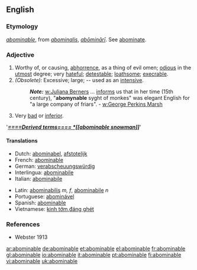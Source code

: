 ==English==
===Etymology===
{{F.}} ''[[abominable#French|abominable]]'', from {{L.}} ''[[abominalis]]'', ''[[abōminārī]]''. See [[abominate]].

===Adjective===
#Worthy of, or causing, [[abhorrence]], as a thing of evil omen; [[odious]] in the [[utmost]] degree; very [[hateful]]; [[detestable]]; [[loathsome]]; [[execrable]].
#''(Obsolete):'' Excessive; large; -- used as an [[intensive]]. 
#:'''''Note:''''' [[w:Juliana Berners]] ... [[informs]] us that in her time (15th century), "'''abomynable''' syght of monkes" was elegant English for "a large company of friars". - [[w:George Perkins Marsh]]
#Very [[bad]] or [[inferior]].

''''''''[[====Derived terms====
*[[abominable snowman]]]]''''''''

====Translations====
{{top}}
*Dutch: [[abominabel]], [[afstotelijk]]
*French: [[abominable]] 
*German: [[verabscheuungswürdig]] 
*Interlingua: [[abominabile]] 
*Italian: [[abominabile]] 
{{mid}}
*Latin: [[abominabilis]] ''m, f'', [[abominabile]] ''n''
*Portuguese: [[abominável]]
*Spanish: [[abominable]]
*Vietnamese: [[kinh tởm]],[[đáng ghét]]
{{bottom}}

===References===
*Webster 1913

[[ar:abominable]]
[[de:abominable]]
[[et:abominable]]
[[el:abominable]]
[[fr:abominable]]
[[gl:abominable]]
[[io:abominable]]
[[it:abominable]]
[[pt:abominable]]
[[fi:abominable]]
[[vi:abominable]]
[[uk:abominable]]